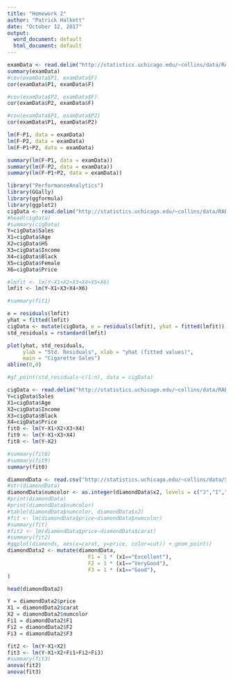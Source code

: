 ---
title: "Homework 2"
author: "Patrick Halkett"
date: "October 12, 2017"
output:
  word_document: default
  html_document: default
---

```{r exam}
examData <- read.delim("http://statistics.uchicago.edu/~collins/data/RABE5/P083.txt")
summary(examData)
#cov(examData$P1, examData$F)
cor(examData$P1, examData$F)

#cov(examData$P2, examData$F)
cor(examData$P2, examData$F)

#cov(examData$P1, examData$P2)
cor(examData$P1, examData$P2)

lm(F~P1, data = examData)
lm(F~P2, data = examData)
lm(F~P1+P2, data = examData)

summary(lm(F~P1, data = examData))
summary(lm(F~P2, data = examData))
summary(lm(F~P1+P2, data = examData))
```
```{r}
library("PerformanceAnalytics")
library(GGally)
library(ggformula)
library(ggplot2)
cigData <- read.delim("http://statistics.uchicago.edu/~collins/data/RABE5/P088.txt")
#head(cigData)
#summary(cigData)
Y=cigData$Sales
X1=cigData$Age
X2=cigData$HS
X3=cigData$Income
X4=cigData$Black
X5=cigData$Female
X6=cigData$Price

#lmfit <- lm(Y~X1+X2+X3+X4+X5+X6)
lmfit <- lm(Y~X1+X3+X4+X6)

#summary(fit1)

e = residuals(lmfit)
yhat = fitted(lmfit)
cigData <- mutate(cigData, e = residuals(lmfit), yhat = fitted(lmfit))
std_residuals = rstandard(lmfit)

plot(yhat, std_residuals,
     ylab = "Std. Residuals", xlab = "yhat (fitted values)",
     main = "Cigarette Sales")
abline(0,0)

#gf_point(std_residuals~c(1:n), data = cigData)
```
```{r}
cigData <- read.delim("http://statistics.uchicago.edu/~collins/data/RABE5/P088.txt")
Y=cigData$Sales
X1=cigData$Age
X2=cigData$Income
X3=cigData$Black
X4=cigData$Price
fit0 <- lm(Y~X1+X2+X3+X4)
fit9 <- lm(Y~X1+X3+X4)
fit8 <- lm(Y~X2)

#summary(fit8)
#summary(fit9)
summary(fit0)
```

```{r}
diamondData <- read.csv("http://statistics.uchicago.edu/~collins/data/STAT224other/diamond_set1.txt")
#str(diamondData)
diamondData$numcolor <- as.integer(diamondData$x2, levels = c("J","I","H","G","F","E","D"))
#print(diamondData)
#print(diamondData$numcolor)
#table(diamondData$numcolor, diamondData$x2)
#fit <- lm(diamondData$price~diamondData$numcolor)
#summary(fit)
#fit2 <- lm(diamondData$price~diamondData$carat)
#summary(fit2)
#ggplot(diamonds, aes(x=carat, y=price, color=cut)) + geom_point()
diamondData2 <- mutate(diamondData,
                          F1 = 1 * (x1=="Excellent"),
                          F2 = 1 * (x1=="VeryGood"),
                          F3 = 1 * (x1=="Good"),
)

head(diamondData2)

Y = diamondData2$price
X1 = diamondData2$carat
X2 = diamondData2$numcolor
Fi1 = diamondData2$F1
Fi2 = diamondData2$F2
Fi3 = diamondData2$F3

fit2 <- lm(Y~X1+X2)
fit3 <- lm(Y~X1+X2+Fi1+Fi2+Fi3)
#summary(fit3)
anova(fit2)
anova(fit3)
```